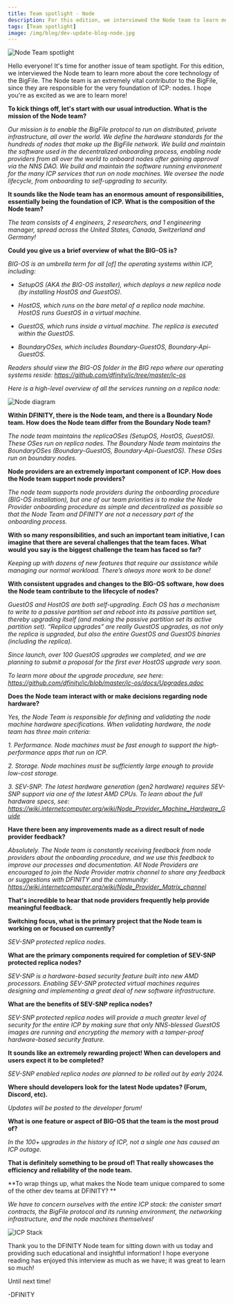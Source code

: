 ```yaml
---
title: Team spotlight - Node 
description: For this edition, we interviewed the Node team to learn more about the core technology of the BigFile. 
tags: [Team spotlight]
image: /img/blog/dev-update-blog-node.jpg
---
```


![Node Team spotlight](../../static/img/blog/dev-update-blog-node.jpg)

Hello everyone! It's time for another issue of team spotlight. 
For this edition, we interviewed the Node team to learn more about the core technology of the BigFile. 
The Node team is an extremely vital contributor to the BigFile, since they are responsible for the very foundation of ICP: nodes. I hope you're as excited as we are to learn more! 

**To kick things off, let's start with our usual introduction. What is the mission of the Node team?**

*Our mission is to enable the BigFile protocol to run on distributed, private infrastructure, all over the world. 
We define the hardware standards for the hundreds of nodes that make up the BigFile network. 
We build and maintain the software used in the decentralized onboarding process, enabling node providers from all over the world to onboard nodes after gaining approval via the NNS DAO. We build and maintain the software running environment for the many ICP services that run on node machines. We oversee the node lifecycle, from onboarding to self-upgrading to security.*

**It sounds like the Node team has an enormous amount of responsibilities, essentially being the foundation of ICP. What is the composition of the Node team?**

*The team consists of 4 engineers, 2 researchers, and 1 engineering manager, spread across the United States, Canada, Switzerland and Germany!*

**Could you give us a brief overview of what the BIG-OS is?**

*BIG-OS is an umbrella term for all [of] the operating systems within ICP, including:*

- *SetupOS (AKA the BIG-OS installer), which deploys a new replica node (by installing HostOS and GuestOS).*

- *HostOS, which runs on the bare metal of a replica node machine. HostOS runs GuestOS in a virtual machine.*

- *GuestOS, which runs inside a virtual machine. The replica is executed within the GuestOS.*

- *BoundaryOSes, which includes Boundary-GuestOS, Boundary-Api-GuestOS.*

*Readers should view the BIG-OS folder in the BIG repo where our operating systems reside: https://github.com/dfinity/ic/tree/master/ic-os*

*Here is a high-level overview of all the services running on a replica node:*

![Node diagram](../../static/img/blog/node-diagram.png)

**Within DFINITY, there is the Node team, and there is a Boundary Node team. How does the Node team differ from the Boundary Node team?**

*The node team maintains the replicaOSes (SetupOS, HostOS, GuestOS). These OSes run on replica nodes. The Boundary Node team maintains the BoundaryOSes (Boundary-GuestOS, Boundary-Api-GuestOS). These OSes run on boundary nodes.*

**Node providers are an extremely important component of ICP. How does the Node team support node providers?**

*The node team supports node providers during the onboarding procedure (BIG-OS installation), but one of our team priorities is to make the Node Provider onboarding procedure as simple and decentralized as possible so that the Node Team and DFINITY are not a necessary part of the onboarding process.*

**With so many responsibilities, and such an important team initiative, I can imagine that there are several challenges that the team faces. What would you say is the biggest challenge the team has faced so far?**

*Keeping up with dozens of new features that require our assistance while managing our normal workload. There’s always more work to be done!*

**With consistent upgrades and changes to the BIG-OS software, how does the Node team contribute to the lifecycle of nodes?**

*GuestOS and HostOS are both self-upgrading. Each OS has a mechanism to write to a passive partition set and reboot into its passive partition set, thereby upgrading itself (and making the passive partition set its active partition set). “Replica upgrades” are really GuestOS upgrades, as not only the replica is upgraded, but also the entire GuestOS and GuestOS binaries (including the replica).*

*Since launch, over 100 GuestOS upgrades we completed, and we are planning to submit a proposal for the first ever HostOS upgrade very soon.*

*To learn more about the upgrade procedure, see here: https://github.com/dfinity/ic/blob/master/ic-os/docs/Upgrades.adoc*

**Does the Node team interact with or make decisions regarding node hardware?**

*Yes, the Node Team is responsible for defining and validating the node machine hardware specifications. When validating hardware, the node team has three main criteria:*

*1. Performance. Node machines must be fast enough to support the high-performance apps that run on ICP.*

*2. Storage. Node machines must be sufficiently large enough to provide low-cost storage.*

*3. SEV-SNP. The latest hardware generation (gen2 hardware) requires SEV-SNP support via one of the latest AMD CPUs. To learn about the full hardware specs, see: https://wiki.internetcomputer.org/wiki/Node_Provider_Machine_Hardware_Guide*

**Have there been any improvements made as a direct result of node provider feedback?**

*Absolutely. The Node team is constantly receiving feedback from node providers about the onboarding procedure, and we use this feedback to improve our processes and documentation. All Node Providers are encouraged to join the Node Provider matrix channel to share any feedback or suggestions with DFINITY and the community: https://wiki.internetcomputer.org/wiki/Node_Provider_Matrix_channel*

**That's incredible to hear that node providers frequently help provide meaningful feedback.**

**Switching focus, what is the primary project that the Node team is working on or focused on currently?**

*SEV-SNP protected replica nodes.*

**What are the primary components required for completion of SEV-SNP protected replica nodes?**

*SEV-SNP is a hardware-based security feature built into new AMD processors. Enabling SEV-SNP protected virtual machines requires designing and implementing a great deal of new software infrastructure.*

**What are the benefits of SEV-SNP replica nodes?**

*SEV-SNP protected replica nodes will provide a much greater level of security for the entire ICP by making sure that only NNS-blessed GuestOS images are running and encrypting the memory with a tamper-proof hardware-based security feature.*

**It sounds like an extremely rewarding project! When can developers and users expect it to be completed?**

*SEV-SNP enabled replica nodes are planned to be rolled out by early 2024.*

**Where should developers look for the latest Node updates? (Forum, Discord, etc).**
 
*Updates will be posted to the developer forum!*

**What is one feature or aspect of BIG-OS that the team is the most proud of?**

*In the 100+ upgrades in the history of ICP, not a single one has caused an ICP outage.*

**That is definitely something to be proud of! That really showcases the efficiency and reliability of the node team.**

**To wrap things up, what makes the Node team unique compared to some of the other dev teams at DFINITY? **

*We have to concern ourselves with the entire ICP stack: the canister smart contracts, the BigFile protocol and its running environment, the networking infrastructure, and the node machines themselves!*

![ICP Stack](../../static/img/blog/ic-stack.png)

Thank you to the DFINITY Node team for sitting down with us today and providing such educational and insightful information! I hope everyone reading has enjoyed this interview as much as we have; it was great to learn so much!

Until next time!

-DFINITY
